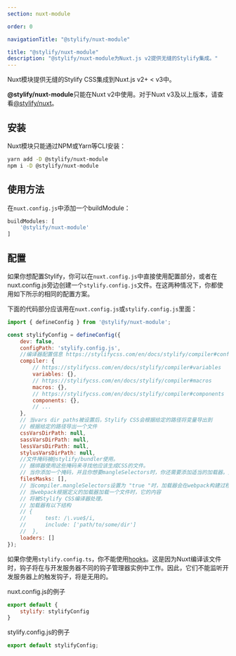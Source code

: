 ```yaml
---
section: nuxt-module

order: 0

navigationTitle: "@stylify/nuxt-module"

title: "@stylify/nuxt-module"
description: "@stylify/nuxt-module为Nuxt.js v2提供无缝的Stylify集成。"
---
```


Nuxt模块提供无缝的Stylify CSS集成到Nuxt.js v2+ < v3中。

<StackBlitzLink link="stylify-nuxtjs-template" />

<Note><strong>@stylify/nuxt-module</strong>只能在Nuxt v2中使用。对于Nuxt v3及以上版本，请查看[@stylify/nuxt](/zh/docs/nuxt)。</Note>

<DocsSection>
<div slot="description">

## 安装
Nuxt模块只能通过NPM或Yarn等CLI安装：

</div>
<div slot="code">

```bash
yarn add -D @stylify/nuxt-module
npm i -D @stylify/nuxt-module
```

</div>
</DocsSection>

<DocsSection>
<div slot="description">

## 使用方法
在`nuxt.config.js`中添加一个buildModule：

</div>
<div slot="code">

```javascript
buildModules: [
	'@stylify/nuxt-module'
]
```

</div>
</DocsSection>

## 配置

如果你想配置Stylify，你可以在`nuxt.config.js`中直接使用配置部分，或者在nuxt.config.js旁边创建一个`stylify.config.js`文件。在这两种情况下，你都使用如下所示的相同的配置方案。

下面的代码部分应该用在`nuxt.config.js`或`stylify.config.js`里面：
```javascript
import { defineConfig } from '@stylify/nuxt-module';

const stylifyConfig = defineConfig({
	dev: false,
	configPath: 'stylify.config.js',
	//编译器配置信息 https://stylifycss.com/en/docs/stylify/compiler#configuration
	compiler: {
		// https://stylifycss.com/en/docs/stylify/compiler#variables
		variables: {},
		// https://stylifycss.com/en/docs/stylify/compiler#macros
		macros: {},
		// https://stylifycss.com/en/docs/stylify/compiler#components
		components: {},
		// ...
	},
	// 当vars dir paths被设置后，Stylify CSS会根据给定的路径将变量导出到
	// 根据给定的路径导出一个文件
	cssVarsDirPath: null,
	sassVarsDirPath: null,
	lessVarsDirPath: null,
	stylusVarsDirPath: null,
	//文件掩码被@stylify/bundler使用。
	// 捆绑器使用这些掩码来寻找他应该生成CSS的文件。
	// 当你添加一个掩码，并且你想要mangleSelectors时，你还需要添加适当的加载器。见下文
	filesMasks: [],
	// 当compiler.mangleSelectors设置为 "true "时，加载器会在webpack构建过程中使用，当nuxt运行生产构建时也会使用。
	// 当webpack根据定义的加载器加载一个文件时，它的内容
	// 将被Stylify CSS编译器处理。
	// 加载器有以下结构
	// {
	//		test: /\.vue$/i,
	//		include: ['path/to/some/dir']
	//	},
	loaders: []
});
```

<Note>如果你使用`stylify.config.ts`，你不能使用[hooks](/zh/docs/stylify/compiler#hooks)。这是因为Nuxt编译该文件时，钩子将在与开发服务器不同的钩子管理器实例中工作。因此，它们不能监听开发服务器上的触发钩子，将是无用的。</Note>

nuxt.config.js的例子
```javascript
export default {
	stylify: stylifyConfig
}
```

stylify.config.js的例子

```javascript
export default stylifyConfig;
```
